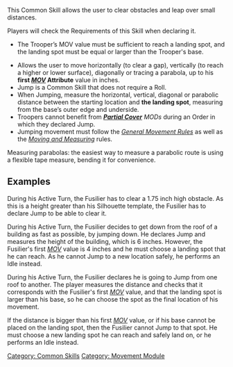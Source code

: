 {{section-movement-module}}
{{section-common-skills}}


This Common Skill allows the user to clear obstacles and leap over small distances.

{{skillbox |red| JUMP | ENTIRE ORDER}}
{{skill-label | Movement, No LoF, No Roll.}}{{Requirements}}
Players will check the Requirements of this Skill when declaring it.
* The Trooper’s MOV value must be sufficient to reach a landing spot, and the landing spot must be equal or larger than the Trooper's base. 
{{Effects}}
* Allows the user to move horizontally (to clear a gap), vertically (to reach a higher or lower surface), diagonally or tracing a parabola, up to his '''first ''[[MOV]]'' Attribute''' value in inches. 
* Jump is a Common Skill that does not require a Roll.
* When Jumping, measure the horizontal, vertical, diagonal or parabolic distance between the starting location and '''the landing spot''', measuring from the base’s outer edge and underside.
* Troopers cannot benefit from '''''[[Partial Cover]]''' MODs'' during an Order in which they declared Jump.
* Jumping movement must follow the ''[[General Movement Rules]]'' as well as the ''[[Moving and Measuring]]'' rules.


{{explain-start}}
Measuring parabolas: the easiest way to measure a parabolic route is using a flexible tape measure, bending it for convenience.
{{explain-end}}


== Examples ==
{{greybox-start | Example 1 }}
{{image | name=eng-jump-wall.jpg | style=512border }}

During his Active Turn, the Fusilier has to clear a 1.75 inch high obstacle. As this is a height greater than his Silhouette template, the Fusilier has to declare Jump to be able to clear it. 
{{greybox-end}}


{{greybox-start | Example 2 }}
{{image | name=eng-jump-column-1024.jpg | style=512border }}

During his Active Turn, the Fusilier decides to get down from the roof of a building as fast as possible, by jumping down. He declares Jump and measures the height of the building, which is 6 inches. However,  the Fusilier's first ''[[MOV]]'' value is 4 inches and he must choose a landing spot that he can reach. As he cannot Jump to a new location safely, he performs an Idle instead. 
{{greybox-end}}


{{greybox-start | Example 3 }}
During his Active Turn, the Fusilier declares he is going to Jump from one roof to another. The player measures the distance and checks that it corresponds with the Fusilier's first ''[[MOV]]'' value, and that the landing spot is larger than his base, so he can choose the spot as the final location of his movement. 

{{image | name=eng-jump-gap.jpg | style=512border }}

If the distance is bigger than his first ''[[MOV]]'' value, or if his base cannot be placed on the landing spot, then the Fusilier cannot Jump to that spot. He must choose a new landing spot he can reach and safely land on, or he performs an Idle instead.{{greybox-end}}


{{section-movement-module}}
{{section-common-skills}}



[[Category: Common Skills]]
[[Category: Movement Module]]